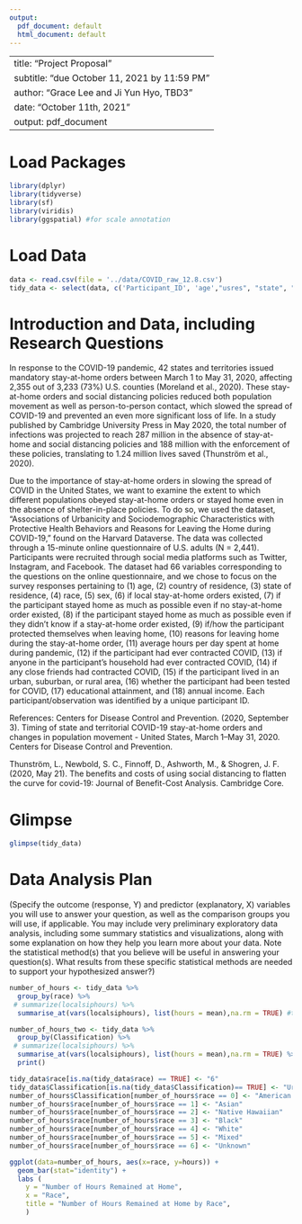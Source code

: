 ```yaml
---
output:
  pdf_document: default
  html_document: default
---
```

----
title: "Project Proposal"
subtitle: "due October 11, 2021 by 11:59 PM "
author: "Grace Lee and Ji Yun Hyo, TBD3"
date: "October 11th, 2021"
output: pdf_document
---

# Load Packages

```r
library(dplyr)
library(tidyverse)
library(sf)
library(viridis)
library(ggspatial) #for scale annotation
``` 

# Load Data
```r
data <- read.csv(file = '../data/COVID_raw_12.8.csv')
tidy_data <- select(data, c('Participant_ID', 'age',"usres", "state", "race", "sex", "localsip", "localsip2", "localsip3", "leavehomeact___1", "leavehomeact___2", "leavehomeact___3", "leavehomeact___4", "leavehomeact___5", "leavehomeact___6", "leavehomeact___7", "leavehomereason___1", "leavehomereason___2", "leavehomereason___3", "leavehomereason___4", "leavehomereason___5", "leavehomereason___6", "leavehomereason___7", "localsiphours", "covidsick", "hhcovidsick", "ffcovidsick", "Classification", "covidtest", "educ", "hhincome"))

```

# Introduction and Data, including Research Questions

In response to the COVID-19 pandemic, 42 states and territories issued mandatory stay-at-home orders between March 1 to May 31, 2020, affecting 2,355 out of 3,233 (73%) U.S. counties (Moreland et al., 2020). These stay-at-home orders and social distancing policies reduced both population movement as well as person-to-person contact, which slowed the spread of COVID-19 and prevented an even more significant loss of life. In a study published by Cambridge University Press in May 2020, the total number of infections was projected to reach 287 million in the absence of stay-at-home and social distancing policies and 188 million with the enforcement of these policies, translating to 1.24 million lives saved (Thunström et al., 2020).  
 
Due to the importance of stay-at-home orders in slowing the spread of COVID in the United States, we want to examine the extent to which different populations obeyed stay-at-home orders or stayed home even in the absence of shelter-in-place policies. To do so, we used the dataset, “Associations of Urbanicity and Sociodemographic Characteristics with Protective Health Behaviors and Reasons for Leaving the Home during COVID-19,” found on the Harvard Dataverse. The data was collected through a 15-minute online questionnaire of U.S. adults (N = 2,441). Participants were recruited through social media platforms such as Twitter, Instagram, and Facebook. The dataset had 66 variables corresponding to the questions on the online questionnaire, and we chose to focus on the survey responses pertaining to (1) age, (2) country of residence, (3) state of residence, (4) race, (5) sex, (6) if local stay-at-home orders existed, (7) if the participant stayed home as much as possible even if no stay-at-home order existed, (8) if the participant stayed home as much as possible even if they didn’t know if a stay-at-home order existed, (9) if/how the participant protected themselves when leaving home, (10) reasons for leaving home during the stay-at-home order, (11) average hours per day spent at home during pandemic, (12) if the participant had ever contracted COVID, (13) if anyone in the participant’s household had ever contracted COVID, (14) if any close friends had contracted COVID, (15) if the participant lived in an urban, suburban, or rural area, (16) whether the participant had been tested for COVID, (17) educational attainment, and (18) annual income. Each participant/observation was identified by a unique participant ID. 

References: 
Centers for Disease Control and Prevention. (2020, September 3). Timing of state and territorial COVID-19 stay-at-home orders and changes in population movement - United States, March 1–May 31, 2020. Centers for Disease Control and Prevention. 

Thunström, L., Newbold, S. C., Finnoff, D., Ashworth, M., &amp; Shogren, J. F. (2020, May 21). The benefits and costs of using social distancing to flatten the curve for covid-19: Journal of Benefit-Cost Analysis. Cambridge Core. 

# Glimpse

```r
glimpse(tidy_data)
```

# Data Analysis Plan

(Specify the outcome (response, Y) and predictor (explanatory, X) variables you will use to answer your question, as well as the comparison groups you will use, if applicable. You may include very preliminary exploratory data analysis, including some summary statistics and visualizations, along with some explanation on how they help you learn more about your data. Note the statistical method(s) that you believe will be useful in answering your question(s). 
What results from these specific statistical methods are needed to support your hypothesized answer?)

```r
number_of_hours <- tidy_data %>%
  group_by(race) %>%
 # summarize(localsiphours) %>%
  summarise_at(vars(localsiphours), list(hours = mean),na.rm = TRUE) #to summarize count

number_of_hours_two <- tidy_data %>%
  group_by(Classification) %>%
 # summarize(localsiphours) %>%
  summarise_at(vars(localsiphours), list(hours = mean),na.rm = TRUE) %>% #to summarize count
  print()


```

```r
tidy_data$race[is.na(tidy_data$race) == TRUE] <- "6"
tidy_data$Classification[is.na(tidy_data$Classification)== TRUE] <- "Urban"
number_of_hours$Classification[number_of_hours$race == 0] <- "American Indian"
number_of_hours$race[number_of_hours$race == 1] <- "Asian"
number_of_hours$race[number_of_hours$race == 2] <- "Native Hawaiian"
number_of_hours$race[number_of_hours$race == 3] <- "Black"
number_of_hours$race[number_of_hours$race == 4] <- "White"
number_of_hours$race[number_of_hours$race == 5] <- "Mixed"
number_of_hours$race[number_of_hours$race == 6] <- "Unknown"

ggplot(data=number_of_hours, aes(x=race, y=hours)) +
  geom_bar(stat="identity") +
  labs (
    y = "Number of Hours Remained at Home",
    x = "Race",
    title = "Number of Hours Remained at Home by Race",
    ) 
```
